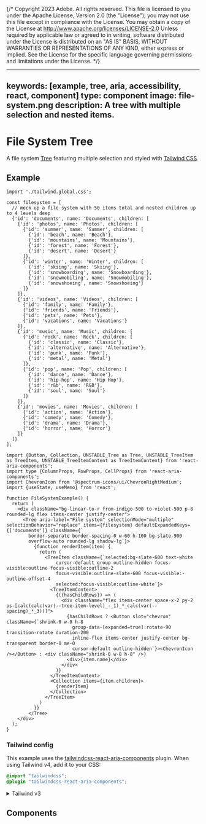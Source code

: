 {/* Copyright 2023 Adobe. All rights reserved.
This file is licensed to you under the Apache License, Version 2.0 (the "License");
you may not use this file except in compliance with the License. You may obtain a copy
of the License at http://www.apache.org/licenses/LICENSE-2.0
Unless required by applicable law or agreed to in writing, software distributed under
the License is distributed on an "AS IS" BASIS, WITHOUT WARRANTIES OR REPRESENTATIONS
OF ANY KIND, either express or implied. See the License for the specific language
governing permissions and limitations under the License. */}



---
keywords: [example, tree, aria, accessibility, react, component]
type: component
image: file-system.png
description: A tree with multiple selection and nested items.
---

# File System Tree

A file system [Tree](../Tree.html) featuring multiple selection and styled with [Tailwind CSS](https://tailwindcss.com/).

## Example

```tsx import
import './tailwind.global.css';

const filesystem = [
  // mock up a file system with 50 items total and nested children up to 4 levels deep
  {'id': 'documents', name: 'Documents', children: [
    {'id': 'photos', name: 'Photos', children: [
      {'id': 'summer', name: 'Summer', children: [
        {'id': 'beach', name: 'Beach'},
        {'id': 'mountains', name: 'Mountains'},
        {'id': 'forest', name: 'Forest'},
        {'id': 'desert', name: 'Desert'}
      ]},
      {'id': 'winter', name: 'Winter', children: [
        {'id': 'skiing', name: 'Skiing'},
        {'id': 'snowboarding', name: 'Snowboarding'},
        {'id': 'snowmobiling', name: 'Snowmobiling'},
        {'id': 'snowshoeing', name: 'Snowshoeing'}
      ]}
    ]},
    {'id': 'videos', name: 'Videos', children: [
      {'id': 'family', name: 'Family'},
      {'id': 'friends', name: 'Friends'},
      {'id': 'pets', name: 'Pets'},
      {'id': 'vacations', name: 'Vacations'}
    ]},
    {'id': 'music', name: 'Music', children: [
      {'id': 'rock', name: 'Rock', children: [
        {'id': 'classic', name: 'Classic'},
        {'id': 'alternative', name: 'Alternative'},
        {'id': 'punk', name: 'Punk'},
        {'id': 'metal', name: 'Metal'}
      ]},
      {'id': 'pop', name: 'Pop', children: [
        {'id': 'dance', name: 'Dance'},
        {'id': 'hip-hop', name: 'Hip Hop'},
        {'id': 'r&b', name: 'R&B'},
        {'id': 'soul', name: 'Soul'}
      ]}
    ]},
    {'id': 'movies', name: 'Movies', children: [
      {'id': 'action', name: 'Action'},
      {'id': 'comedy', name: 'Comedy'},
      {'id': 'drama', name: 'Drama'},
      {'id': 'horror', name: 'Horror'}
    ]}
  ]}
];
```

```tsx example standalone
import {Button, Collection, UNSTABLE_Tree as Tree, UNSTABLE_TreeItem as TreeItem, UNSTABLE_TreeItemContent as TreeItemContent} from 'react-aria-components';
import type {ColumnProps, RowProps, CellProps} from 'react-aria-components';
import ChevronIcon from '@spectrum-icons/ui/ChevronRightMedium';
import {useState, useMemo} from 'react';

function FileSystemExample() {
  return (
    <div className="bg-linear-to-r from-indigo-500 to-violet-500 p-8 rounded-lg flex items-center justify-center">
      <Tree aria-label="File system" selectionMode="multiple" selectionBehavior="replace" items={filesystem} defaultExpandedKeys={['documents']} className={`
        border-separate border-spacing-0 w-60 h-100 bg-slate-900
        overflow-auto rounded-lg shadow-lg`}>
          {function renderItem(item) {
            return (
              <TreeItem className={`selected:bg-slate-600 text-white
                  cursor-default group outline-hidden focus-visible:outline focus-visible:outline-2
                  focus-visible:outline-slate-600 focus-visible:-outline-offset-4
                  selected:focus-visible:outline-white`}>
                <TreeItemContent>
                  {({hasChildRows}) => (
                    <div className="flex items-center space-x-2 py-2 ps-[calc(calc(var(--tree-item-level)_-_1)_*_calc(var(--spacing)_*_3))]">
                      {hasChildRows ? <Button slot="chevron" className={`shrink-0 w-8 h-8
                        group-data-[expanded=true]:rotate-90 transition-rotate duration-200
                        inline-flex items-center justify-center bg-transparent border-0 me-0
                        cursor-default outline-hidden`}><ChevronIcon /></Button> : <div className="shrink-0 w-8 h-8" />}
                      <div>{item.name}</div>
                    </div>
                  )}
                </TreeItemContent>
                <Collection items={item.children}>
                  {renderItem}
                </Collection>
              </TreeItem>
            )
          }}
        </Tree>
    </div>
  );
}
```

### Tailwind config

This example uses the [tailwindcss-react-aria-components](../styling.html#plugin) plugin. When using Tailwind v4, add it to your CSS:

```css render=false
@import "tailwindcss";
@plugin "tailwindcss-react-aria-components";
```

<details>

<summary style={{fontWeight: 'bold'}}><ChevronRight size="S" /> Tailwind v3</summary>

When using Tailwind v3, add the plugin to your `tailwind.config.js` instead:

```tsx
module.exports = {
  // ...
  plugins: [
    require('tailwindcss-react-aria-components')
  ]
};
```

**Note**: When using Tailwind v3, install `tailwindcss-react-aria-components` version 1.x instead of 2.x.

</details>

## Components

<section className={styles.cardGroup} data-size="small">

<ExampleCard
  url="../Tree.html"
  title="Tree"
  description="A tree provides users with a way to navigate nested hierarchical information, with support for keyboard navigation and selection.">
  <Table />
</ExampleCard>

</section>
